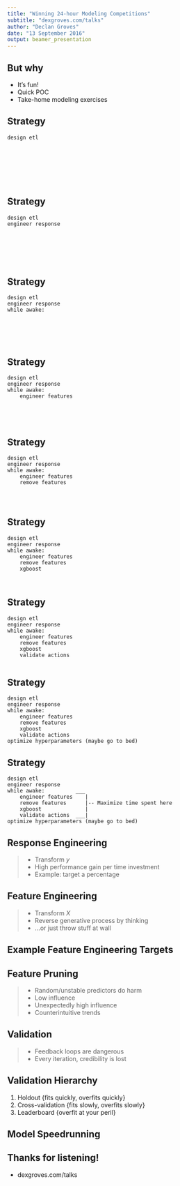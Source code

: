 ```yaml
---
title: "Winning 24-hour Modeling Competitions"
subtitle: "dexgroves.com/talks"
author: "Declan Groves"
date: "13 September 2016"
output: beamer_presentation
---
```


## But why

 - It's fun!
 - Quick POC
 - Take-home modeling exercises

## Strategy

```
design etl








```

## Strategy

```
design etl
engineer response







```

## Strategy

```
design etl
engineer response
while awake:






```

## Strategy

```
design etl
engineer response
while awake:
    engineer features





```

## Strategy

```
design etl
engineer response
while awake:
    engineer features
    remove features




```

## Strategy

```
design etl
engineer response
while awake:
    engineer features
    remove features
    xgboost



```

## Strategy

```
design etl
engineer response
while awake:
    engineer features
    remove features
    xgboost
    validate actions


```

## Strategy

```
design etl
engineer response
while awake:
    engineer features
    remove features
    xgboost
    validate actions
optimize hyperparameters (maybe go to bed)
```

## Strategy

```
design etl
engineer response
while awake:          ___
    engineer features    |
    remove features      |-- Maximize time spent here
    xgboost              |
    validate actions  ___|
optimize hyperparameters (maybe go to bed)
```

## Response Engineering

> - Transform $y$
> - High performance gain per time investment
> - Example: target a percentage

## Feature Engineering

> - Transform $X$
> - Reverse generative process by thinking
> - ...or just throw stuff at wall

## Example Feature Engineering Targets

\begin{itemize}[<+->]
    \item Dates
    \begin{itemize}
        \item<.-> Example: unix datetime of accident
        \item<.-> Weekend, time-of-day, season, ...
    \end{itemize}
    \item High cardinality factors
    \begin{itemize}
        \item<.-> Example: Make-model-modelyear
        \item<.-> {Another talk}
    \end{itemize}
\end{itemize}

## Feature Pruning

> - Random/unstable predictors do harm
> - Low influence
> - Unexpectedly high influence
> - Counterintuitive trends

## Validation

> - Feedback loops are dangerous
> - Every iteration, credibility is lost

## Validation Hierarchy

  1. Holdout {fits quickly, overfits quickly}
  2. Cross-validation {fits slowly, overfits slowly}
  3. Leaderboard {overfit at your peril}

## Model Speedrunning

\begin{itemize}[<+->]
    \item Sparsity (if it makes sense)
    \item Fewer trees, greater learning rate ($\texttt{eta}$)
    \item Early stopping
    \item Column subsampling
    \begin{itemize}
        \item<.-> $\texttt{colsample\_bytree}$
        \item<.-> $\texttt{colsample\_bylevel}$
    \end{itemize}
\end{itemize}

## Thanks for listening!

  - dexgroves.com/talks
